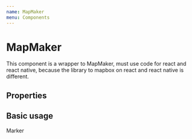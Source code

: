 ```yaml
---
name: MapMaker
menu: Components
---
```



# MapMaker

This component is a wrapper to MapMaker, must use code for react and react native,
because the library to mapbox on react and react native is different.

## Properties

<Props of={MapMaker} />

## Basic usage

<Playground>
  <div style={{ width: '100%', height: 300 }}>
    <Map
      defaultLatitude={-12.9704}
      defaultLongitude={-38.5124}
      defaultZoom={6}
      mapStyle="mapbox://styles/mapbox/dark-v9"
    >
      <MapMaker latitude={-12.9704} longitude={-38.5124} id="id">
        <Text style={{ fontSize: 20, color: '#8257e6', fontWeight: 900 }}>
          Marker
        </Text>
      </MapMaker>
    </Map>
  </div>
</Playground>
